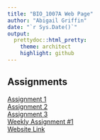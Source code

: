```yaml
---
title: "BIO_1007A Web Page"
author: "Abigail Griffin"
date: "`r Sys.Date()`"
output:
  prettydoc::html_pretty:
    theme: architect
    highlight: github
---
```


## Assignments
[Assignment 1](Assignment1.html)   
[Assignment 2](Assignment2.html)     
[Assignment 3](Assignment3.html)   
[Weekly Assignment #1](Weekly-Assignment-01-17-2023.html)   
[Website Link](https://google.com)    